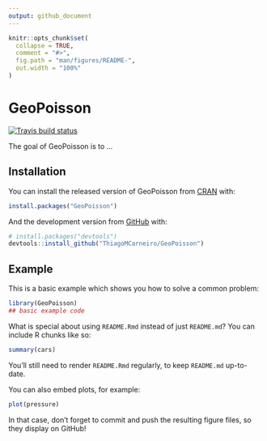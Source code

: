 ```yaml
---
output: github_document
---
```


<!-- README.md is generated from README.Rmd. Please edit that file -->

```r
knitr::opts_chunk$set(
  collapse = TRUE,
  comment = "#>",
  fig.path = "man/figures/README-",
  out.width = "100%"
)
```

# GeoPoisson

<!-- badges: start -->
[![Travis build status](https://travis-ci.com/ThiagoMCarneiro/GeoPoisson.svg?branch=master)](https://travis-ci.com/ThiagoMCarneiro/GeoPoisson)
<!-- badges: end -->

The goal of GeoPoisson is to ...

## Installation

You can install the released version of GeoPoisson from [CRAN](https://CRAN.R-project.org) with:

``` r
install.packages("GeoPoisson")
```

And the development version from [GitHub](https://github.com/) with:

``` r
# install.packages("devtools")
devtools::install_github("ThiagoMCarneiro/GeoPoisson")
```
## Example

This is a basic example which shows you how to solve a common problem:

```r
library(GeoPoisson)
## basic example code
```

What is special about using `README.Rmd` instead of just `README.md`? You can include R chunks like so:

```r
summary(cars)
```

You'll still need to render `README.Rmd` regularly, to keep `README.md` up-to-date.

You can also embed plots, for example:

```r
plot(pressure)
```

In that case, don't forget to commit and push the resulting figure files, so they display on GitHub!
